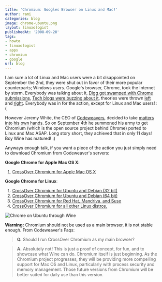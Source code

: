 ```yaml
---
title: 'Chromium: Googles Browser on Linux and Mac!'
author: rami
categories: blog
image: chrome-ubuntu.png
layout: linuxologist
publishedAt: '2008-09-28'
tags:
- howto
- linuxologist
- apps
- chromium
- google
url: blog
---
```


I am sure a lot of Linux and Mac users were a bit disappointed on September the 2nd, they were shut out in favor of their more popular counterparts; Windows users. Google's browser, Chrome, took the Internet by storm. Everybody was talking about it, [Digg got swamped with Chrome submissions](http://digg.com/search?section=all&s=chrome), [Tech blogs were buzzing about it](http://technorati.com/chart/chrome?language=en&authority=a4), theories were thrown [left](http://www.linuxjournal.com/content/gacl) and [right](http://blog/.wirelesswanders.com/2008/09/03/google-chrome-and-mobile-to-follow/). Everybody was in for the action, except for Linux and Mac users! :(

However Jeremy White, the CEO of [Codeweavers](http://en.wikipedia.org/wiki/Codeweavers), decided to take [matters into his own hands](http://www.codeweavers.com/about/people/blog/s/jwhite/2008/9/15/fire-drills-and-proving-a-point). So on September 4th he summoned his army to get Chromium (which is the open source project behind Chrome) ported to Linux and Mac ASAP. Long story short, they achieved that in only 11 days! Boy Wine has matured! :)

Anyways enough talk, if you want a piece of the action you just simply need to download Chromium from Codeweaver's servers:

**Google Chrome for Apple Mac OS X**: 

1. [CrossOver Chromium for Apple Mac OS X](http://media.codeweavers.com/pub/crossover/chromium/cxchromium-0.9.0.dmg)

**Google Chrome for Linux**: 

1. [CrossOver Chromium for Ubuntu and Debian (32 bit)](http://media.codeweavers.com/pub/crossover/chromium/cxchromium_0.9.0-1_i386.deb)
2. [CrossOver Chromium for Ubuntu and Debian (64 bit)](http://media.codeweavers.com/pub/crossover/chromium/ia32-cxchromium_0.9.0-1_amd64.deb)
3. [CrossOver Chromium for Red Hat, Mandriva, and Suse](http://media.codeweavers.com/pub/crossover/chromium/cxchromium-0.9.0-1.i386.rpm)
4. [CrossOver Chromium for all other Linux distros.](http://media.codeweavers.com/pub/crossover/chromium/install-cxchromium-0.9.0.sh)

![Chrome on Ubuntu through Wine](/assets/images/content/blog/chrome-ubuntu.png)

**Warning:** Chromium should not be used as a main browser, it is not stable enough. From Codeweaver's Faqs:
 

> **Q.** Should I run CrossOver Chromium as my main browser?

> **A.** Absolutely not! This is just a proof of concept, for fun, and to showcase what Wine can do. Chromium itself is just beginning. As the Chromium project progresses, they will be providing more compelling support for Mac OS and Linux, particularly with process security and memory management. Those future versions from Chromium will be better suited for daily use than this version.
